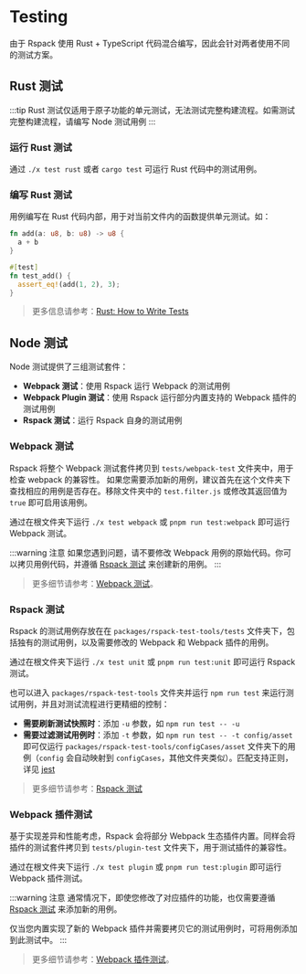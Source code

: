 # Testing

由于 Rspack 使用 Rust + TypeScript 代码混合编写，因此会针对两者使用不同的测试方案。

## Rust 测试

:::tip
Rust 测试仅适用于原子功能的单元测试，无法测试完整构建流程。如需测试完整构建流程，请编写 Node 测试用例
:::

### 运行 Rust 测试

通过 `./x test rust` 或者 `cargo test` 可运行 Rust 代码中的测试用例。

### 编写 Rust 测试

用例编写在 Rust 代码内部，用于对当前文件内的函数提供单元测试。如：

```rust
fn add(a: u8, b: u8) -> u8 {
  a + b
}

#[test]
fn test_add() {
  assert_eq!(add(1, 2), 3);
}
```

> 更多信息请参考：[Rust: How to Write Tests](https://doc.rust-lang.org/book/ch11-01-writing-tests.html)

## Node 测试

Node 测试提供了三组测试套件：

- **Webpack 测试**：使用 Rspack 运行 Webpack 的测试用例
- **Webpack Plugin 测试**：使用 Rspack 运行部分内置支持的 Webpack 插件的测试用例
- **Rspack 测试**：运行 Rspack 自身的测试用例

### Webpack 测试

Rspack 将整个 Webpack 测试套件拷贝到 `tests/webpack-test` 文件夹中，用于检查 webpack 的兼容性。 如果您需要添加新的用例，建议首先在这个文件夹下查找相应的用例是否存在。移除文件夹中的 `test.filter.js` 或修改其返回值为 `true` 即可启用该用例。

通过在根文件夹下运行 `./x test webpack` 或 `pnpm run test:webpack` 即可运行 Webpack 测试。

:::warning 注意
如果您遇到问题，请不要修改 Webpack 用例的原始代码。你可以拷贝用例代码，并遵循 [Rspack 测试](./testing-rspack) 来创建新的用例。
:::

> 更多细节请参考：[Webpack 测试](./testing-webpack)。

### Rspack 测试

Rspack 的测试用例存放在在 `packages/rspack-test-tools/tests` 文件夹下，包括独有的测试用例，以及需要修改的 Webpack 和 Webpack 插件的用例。

通过在根文件夹下运行 `./x test unit` 或 `pnpm run test:unit` 即可运行 Rspack 测试。

也可以进入 `packages/rspack-test-tools` 文件夹并运行 `npm run test` 来运行测试用例，并且对测试流程进行更精细的控制：

- **需要刷新测试快照时**：添加 `-u` 参数，如 `npm run test -- -u`
- **需要过滤测试用例时**：添加 `-t` 参数，如 `npm run test -- -t config/asset` 即可仅运行 `packages/rspack-test-tools/configCases/asset` 文件夹下的用例（`config` 会自动映射到 `configCases`，其他文件夹类似）。匹配支持正则，详见 [jest](https://jestjs.io/docs/cli#--testnamepatternregex)

> 更多细节请参考：[Rspack 测试](./testing-rspack)

### Webpack 插件测试

基于实现差异和性能考虑，Rspack 会将部分 Webpack 生态插件内置。同样会将插件的测试套件拷贝到 `tests/plugin-test` 文件夹下，用于测试插件的兼容性。

通过在根文件夹下运行 `./x test plugin` 或 `pnpm run test:plugin` 即可运行 Webpack 插件测试。

:::warning 注意
通常情况下，即使您修改了对应插件的功能，也仅需要遵循 [Rspack 测试](./testing-rspack) 来添加新的用例。

仅当您内置实现了新的 Webpack 插件并需要拷贝它的测试用例时，可将用例添加到此测试中。
:::

> 更多细节请参考：[Webpack 插件测试](./testing-webpack)。
